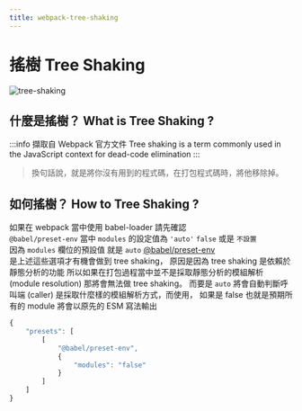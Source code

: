 ```yaml
---
title: webpack-tree-shaking
---
```


# 搖樹 Tree Shaking

<Zoom>

![tree-shaking](../assets/tree-shaking.gif)

</Zoom>

## 什麼是搖樹？ What is Tree Shaking ?

:::info 擷取自 Webpack 官方文件
Tree shaking is a term commonly used in the JavaScript context for dead-code elimination
:::

> 換句話說，就是將你沒有用到的程式碼，在打包程式碼時，將他移除掉。

## 如何搖樹？ How to Tree Shaking ?

如果在 webpack 當中使用 babel-loader 請先確認<br/>
`@babel/preset-env` 當中 `modules` 的設定值為 `'auto'` `false` 或是 `不設置`<br/>
因為 `modules` 欄位的預設值 就是 `auto` [@babel/preset-env](https://babeljs.io/docs/babel-preset-env#modules)<br/>
是上述這些選項才有機會做到 tree shaking，
原因是因為 tree shaking 是依賴於靜態分析的功能
所以如果在打包過程當中並不是採取靜態分析的模組解析 (module resolution) 那將會無法做 tree shaking。
而要是 `auto` 將會自動判斷呼叫端 (caller) 是採取什麼樣的模組解析方式，而使用，
如果是 false 也就是預期所有的 module 將會以原先的 ESM 寫法輸出

```javascript showLineNumbers
{
    "presets": [
        [
            "@babel/preset-env",
            {
                "modules": "false"
            }
        ]
    ]
}
```
